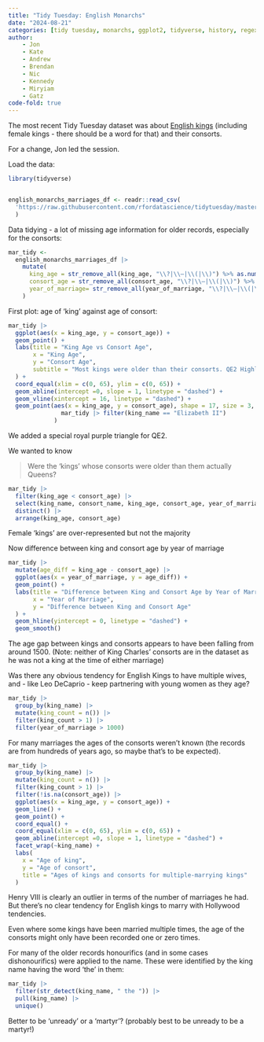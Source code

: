 ```yaml
---
title: "Tidy Tuesday: English Monarchs"
date: "2024-08-21"
categories: [tidy tuesday, monarchs, ggplot2, tidyverse, history, regex]
author:
    - Jon
    - Kate
    - Andrew
    - Brendan
    - Nic
    - Kennedy
    - Miryiam
    - Gatz
code-fold: true
---
```


The most recent Tidy Tuesday dataset was about [English kings](https://github.com/rfordatascience/tidytuesday/tree/master/data/2024/2024-08-20) (including female kings - there should be a word for that) and their consorts. 

For a change, Jon led the session. 

Load the data:

```r

library(tidyverse)


english_monarchs_marriages_df <- readr::read_csv(
  'https://raw.githubusercontent.com/rfordatascience/tidytuesday/master/data/2024/2024-08-20/english_monarchs_marriages_df.csv'
  )
```

Data tidying - a lot of missing age information for older records, especially for the consorts:

```r
mar_tidy <-
  english_monarchs_marriages_df |> 
    mutate(
      king_age = str_remove_all(king_age, "\\?|\\–|\\(|\\)") %>% as.numeric(),
      consort_age = str_remove_all(consort_age, "\\?|\\–|\\(|\\)") %>% as.numeric(),
      year_of_marriage= str_remove_all(year_of_marriage, "\\?|\\–|\\(|\\)") %>% as.numeric()
    )
```

First plot: age of 'king' against age of consort:
```r
mar_tidy |> 
  ggplot(aes(x = king_age, y = consort_age)) +
  geom_point() +
  labs(title = "King Age vs Consort Age",
       x = "King Age",
       y = "Consort Age",
       subtitle = "Most kings were older than their consorts. QE2 Highlighted"
  ) +
  coord_equal(xlim = c(0, 65), ylim = c(0, 65)) +
  geom_abline(intercept =0, slope = 1, linetype = "dashed") +
  geom_vline(xintercept = 16, linetype = "dashed") + 
  geom_point(aes(x = king_age, y = consort_age), shape = 17, size = 3, colour = "purple", data = 
               mar_tidy |> filter(king_name == "Elizabeth II")
             )
```

We added a special royal purple triangle for QE2.

We wanted to know

> Were the 'kings' whose consorts were older than them actually Queens?


```r
mar_tidy |> 
  filter(king_age < consort_age) |> 
  select(king_name, consort_name, king_age, consort_age, year_of_marriage) |> 
  distinct() |> 
  arrange(king_age, consort_age)
```

Female 'kings' are over-represented but not the majority

Now difference between king and consort age by year of marriage 

```r
mar_tidy |> 
  mutate(age_diff = king_age - consort_age) |>
  ggplot(aes(x = year_of_marriage, y = age_diff)) +
  geom_point() +
  labs(title = "Difference between King and Consort Age by Year of Marriage",
       x = "Year of Marriage",
       y = "Difference between King and Consort Age"
  ) +
  geom_hline(yintercept = 0, linetype = "dashed") +
  geom_smooth()
```

The age gap between kings and consorts appears to have been falling from around 1500. 
(Note: neither of King Charles' consorts are in the dataset as he was not a king at the time of either marriage)

Was there any obvious tendency for English Kings to have multiple wives, and - like Leo DeCaprio - keep partnering with young women as they age? 

```r
mar_tidy |> 
  group_by(king_name) |> 
  mutate(king_count = n()) |> 
  filter(king_count > 1) |> 
  filter(year_of_marriage > 1000) 
```

For many marriages the ages of the consorts weren't known (the records are from hundreds of years ago, so maybe that's to be expected). 

```r
mar_tidy |> 
  group_by(king_name) |> 
  mutate(king_count = n()) |> 
  filter(king_count > 1) |> 
  filter(!is.na(consort_age)) |>
  ggplot(aes(x = king_age, y = consort_age)) +
  geom_line() +
  geom_point() +
  coord_equal() + 
  coord_equal(xlim = c(0, 65), ylim = c(0, 65)) +
  geom_abline(intercept =0, slope = 1, linetype = "dashed") +
  facet_wrap(~king_name) + 
  labs(
    x = "Age of king",
    y = "Age of consort",
    title = "Ages of kings and consorts for multiple-marrying kings"
  )
```

Henry VIII is clearly an outlier in terms of the number of marriages he had. But there's no clear tendency for English kings to marry with Hollywood tendencies. 

Even where some kings have been married multiple times, the age of the consorts might only have been recorded one or zero times. 

For many of the older records honourifics (and in some cases dishonourifics) were applied to the name. These were identified by the king name having the word 'the' in them:

```r
mar_tidy |>
  filter(str_detect(king_name, " the ")) |> 
  pull(king_name) |>
  unique()
```

Better to be 'unready' or a 'martyr'? (probably best to be unready to be a martyr!)

